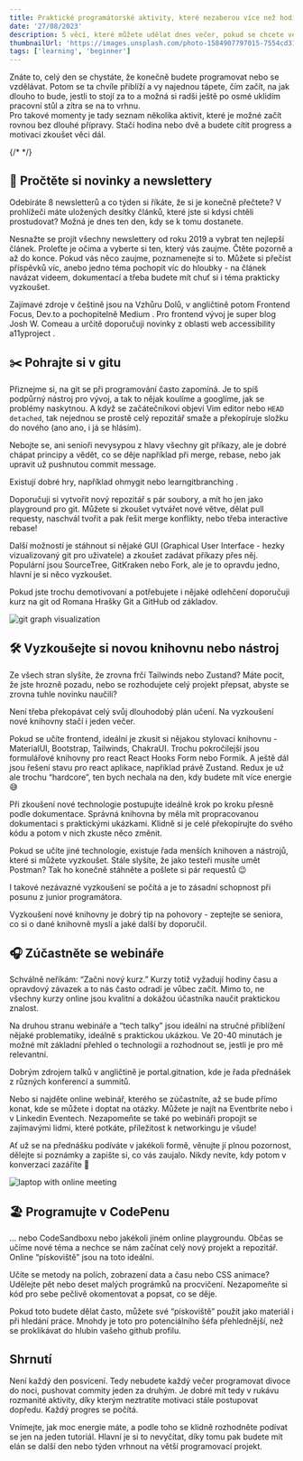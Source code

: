 ```yaml
---
title: Praktické programátorské aktivity, které nezaberou více než hodinu
date: '27/08/2023'
description: 5 věcí, které můžete udělat dnes večer, pokud se chcete ve své programátorské cestě posunout. 
thumbnailUrl: 'https://images.unsplash.com/photo-1584907797015-7554cd315667?ixlib=rb-4.0.3&ixid=M3wxMjA3fDB8MHxwaG90by1wYWdlfHx8fGVufDB8fHx8fA%3D%3D&auto=format&fit=crop&w=1080&q=80'
tags: ['learning', 'beginner']
---
```

<div className="mdx-space--md"></div>
Znáte to, celý den se chystáte, že konečně budete programovat nebo se vzdělávat. Potom se ta chvíle přiblíží a vy najednou tápete, čím začít, na jak dlouho to bude, jestli to stojí za to a možná si radši ještě po osmé uklidím pracovní stůl a zítra se na to vrhnu. 
<div className="mdx-space--md"></div>
Pro takové momenty je tady seznam několika aktivit, které je možné začít rovnou bez dlouhé přípravy. Stačí hodina nebo dvě a budete cítit progress a motivaci zkoušet věci dál. 

{/* <MdxLink url=""></MdxLink> */}

## 📃 Pročtěte si novinky a newslettery

Odebíráte 8 newsletterů a co týden si říkáte, že si je konečně přečtete? V prohlížeči máte uložených desítky článků, které jste si kdysi chtěli prostudovat? Možná je dnes ten den, kdy se k tomu dostanete. 

Nesnažte se projít všechny newslettery od roku 2019 a vybrat ten nejlepší článek. Proleťte je očima a vyberte si ten, který vás zaujme. Čtěte pozorně a až do konce. Pokud vás něco zaujme, poznamenejte si to. Můžete si přečíst příspěvků víc, anebo jedno téma pochopit víc do hloubky - na článek navázat videem, dokumentací a třeba budete mít chuť si i téma prakticky vyzkoušet. 

<div className="mdx-space--md"></div>

Zajímavé zdroje v češtině jsou na <MdxLink url="https://www.vzhurudolu.cz/">Vzhůru Dolů</MdxLink>, v angličtině potom <MdxLink url="https://frontendfoc.us/">Frontend Focus</MdxLink>, <MdxLink url="https://dev.to/">Dev.to</MdxLink> a pochopitelně <MdxLink url="https://medium.com/">Medium</MdxLink> . 
Pro frontend vývoj je super blog <MdxLink url="https://www.joshwcomeau.com/tutorials/">Josh W. Comeau</MdxLink>  a určitě doporučuji novinky z oblasti web accessibility <MdxLink url="https://www.a11yproject.com/posts/">a11yproject</MdxLink> . 

## ✂️ Pohrajte si v gitu

Přiznejme si, na git se při programování často zapomíná. Je to spíš podpůrný nástroj pro vývoj, a tak to nějak koulíme a googlíme, jak se problémy naskytnou. A když se začátečníkovi objeví Vim editor nebo `HEAD detached`, tak nejednou se prostě celý repozitář smaže a překopíruje složku do nového (ano ano, i já se hlásím). 

Nebojte se, ani senioři nevysypou z hlavy všechny git příkazy, ale je dobré chápat principy a vědět, co se děje například při merge, rebase, nebo jak upravit už pushnutou commit message. 

Existují dobré hry, například <MdxLink url="https://ohmygit.org/">ohmygit</MdxLink> nebo <MdxLink url="https://learngitbranching.js.org/">learngitbranching</MdxLink> . 

Doporučuji si vytvořit nový repozitář s pár soubory, a mít ho jen jako playground pro git. Můžete si zkoušet vytvářet nové větve, dělat pull requesty, naschvál tvořit a pak řešit merge konflikty, nebo třeba interactive rebase! 

<div className="mdx-space--md"></div>

Další možností je stáhnout si nějaké <MdxLink url="https://git-scm.com/downloads/guis">GUI</MdxLink> (Graphical User Interface - hezky vizualizovaný git pro uživatele) a zkoušet zadávat příkazy přes něj. Populární jsou SourceTree, GitKraken nebo Fork, ale je to opravdu jedno, hlavní je si něco vyzkoušet. 

Pokud jste trochu demotivovaní a potřebujete i nějaké odlehčení doporučuji kurz na git od Romana Hrašky <MdxLink url="https://www.youtube.com/watch?v=0v5K4GvK4Gs">Git a GitHub od základov</MdxLink>. 

<div className="mdx-space--lg"></div>
<img src="https://images.unsplash.com/photo-1556075798-4825dfaaf498?ixlib=rb-4.0.3&ixid=M3wxMjA3fDB8MHxwaG90by1wYWdlfHx8fGVufDB8fHx8fA%3D%3D&auto=format&fit=crop&w=1080&q=80" alt="git graph visualization"/>

## 🛠️ Vyzkoušejte si novou knihovnu nebo nástroj

Ze všech stran slyšíte, že zrovna frčí Tailwinds nebo Zustand? Máte pocit, že jste hrozně pozadu, nebo se rozhodujete celý projekt přepsat, abyste se zrovna tuhle novinku naučili? 

Není třeba překopávat celý svůj  dlouhodobý plán učení. Na vyzkoušení nové knihovny stačí i jeden večer.

Pokud se učíte frontend, ideální je zkusit si nějakou stylovací knihovnu - MaterialUI, Bootstrap, Tailwinds, ChakraUI. Trochu pokročilejší jsou formulářové knihovny pro react React Hooks Form nebo Formik. A ještě dál jsou řešení stavu pro react aplikace, například právě Zustand. Redux je už ale trochu “hardcore”, ten bych nechala na den, kdy budete mít více energie 😅

Při zkoušení nové technologie postupujte ideálně krok po kroku přesně podle dokumentace. Správná knihovna by měla mít propracovanou dokumentaci s praktickými ukázkami. Klidně si je celé překopírujte do svého kódu a potom v nich zkuste něco změnit.

<div className="mdx-space--md"></div>

Pokud se učíte jiné technologie, existuje řada menších knihoven a nástrojů, které si můžete vyzkoušet. Stále slyšíte, že jako testeři musíte umět Postman? Tak ho konečně stáhněte a pošlete si pár requestů 😉 

I takové nezávazné vyzkoušení se počítá a je to zásadní schopnost při posunu z junior programátora.  

<Quote>Vyzkoušení nové knihovny je dobrý tip na pohovory - zeptejte se seniora, co si o dané knihovně myslí a jaké další by doporučil. </Quote>

## 🎧 Zúčastněte se webináře

Schválně neříkám: “Začni nový kurz.” Kurzy totiž vyžadují hodiny času a opravdový závazek a to nás často odradí je vůbec začít. Mimo to, ne všechny kurzy online jsou kvalitní a dokážou účastníka naučit praktickou znalost. 

Na druhou stranu webináře a “tech talky” jsou ideální na stručné přiblížení nějaké problematiky, ideálně s praktickou ukázkou. Ve 20-40 minutách je možné mít základní přehled o technologii a rozhodnout se, jestli je pro mě relevantní. 

<div className="mdx-space--md"></div>

Dobrým zdrojem talků v angličtině je <MdxLink url="https://portal.gitnation.org/talks">portal.gitnation</MdxLink>, kde je řada přednášek z různých konferencí a summitů. 

Nebo si najděte online webinář, kterého se zúčastníte, až se bude přímo konat, kde se můžete i doptat na otázky. Můžete je najít na <MdxLink url="https://www.eventbrite.com/">Eventbrite</MdxLink> nebo i v Linkedin Eventech. Nezapomeňte se také po webináři propojit se zajímavými lidmi, které potkáte, příležitost k networkingu je všude! 

<div className="mdx-space--md"></div>

Ať už se na přednášku podíváte v jakékoli formě, věnujte jí plnou pozornost, dělejte si poznámky a zapište si, co vás zaujalo. Nikdy nevíte, kdy potom v konverzaci zazáříte 🌟



 <div className="mdx-space--lg"></div>
<img src="https://images.unsplash.com/photo-1616531770192-6eaea74c2456?ixlib=rb-4.0.3&ixid=M3wxMjA3fDB8MHxwaG90by1wYWdlfHx8fGVufDB8fHx8fA%3D%3D&auto=format&fit=crop&w=1080&q=80" alt="laptop with online meeting"/>

## 🏖️ Programujte v CodePenu

… nebo CodeSandboxu nebo jakékoli jiném online playgroundu. Občas se učíme nové téma a nechce se nám začínat celý nový projekt a repozitář. Online “pískoviště” jsou na toto ideální. 

Učíte se metody na polích, zobrazení data a času nebo CSS animace? Udělejte pět nebo deset malých prográmků na procvičení. Nezapomeňte si kód pro sebe pečlivě okomentovat a popsat, co se děje. 

Pokud toto budete dělat často, můžete své “pískoviště” použít jako materiál i při hledání práce. Mnohdy je toto pro potenciálního šéfa přehlednější, než se proklikávat do hlubin vašeho github profilu. 

## Shrnutí

Není každý den posvícení. Tedy nebudete každý večer programovat divoce do noci, pushovat commity jeden za druhým. Je dobré mít tedy v rukávu rozmanité aktivity, díky kterým neztratíte motivaci stále postupovat dopředu. Každý progres se počítá. 

Vnímejte, jak moc energie máte, a podle toho se klidně rozhodněte podívat se jen na jeden tutoriál. Hlavní je si to nevyčítat, díky tomu pak budete mít elán se další den nebo týden vrhnout na větší programovací projekt.
